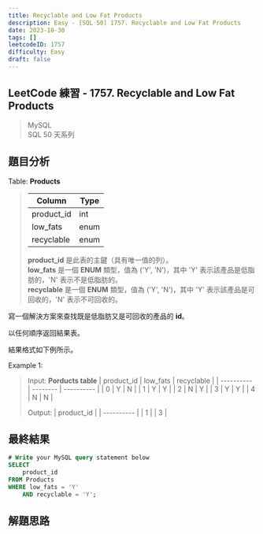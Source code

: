```yaml
---
title: Recyclable and Low Fat Products
description: Easy - [SQL 50] 1757. Recyclable and Low Fat Products
date: 2023-10-30
tags: []
leetcodeID: 1757
difficulty: Easy
draft: false
---
```


## LeetCode 練習 - 1757. Recyclable and Low Fat Products
> MySQL  
> SQL 50 天系列

## 題目分析

Table: **Products**
> | Column | Type |
> | ---------- | ---- |
> | product_id | int  |
> | low_fats   | enum |
> | recyclable | enum |  
> 
> **product_id** 是此表的主鍵（具有唯一值的列）。  
> **low_fats** 是一個 **ENUM** 類型，值為 ('Y', 'N')，其中 'Y' 表示該產品是低脂肪的，'N' 表示不是低脂肪的。  
> **recyclable** 是一個 **ENUM** 類型，值為 ('Y', 'N')，其中 'Y' 表示該產品是可回收的，'N' 表示不可回收的。  

寫一個解決方案來查找既是低脂肪又是可回收的產品的 **id**。  

以任何順序返回結果表。  

結果格式如下例所示。  

Example 1:  
> Input: **Porducts table**
> | product_id | low_fats | recyclable |
> | ---------- | -------- | ---------- |
> | 0          | Y        | N          |
> | 1          | Y        | Y          |
> | 2          | N        | Y          |
> | 3          | Y        | Y          |
> | 4          | N        | N          |  
> 
> Output:
> | product_id |
> | ---------- |
> | 1          |
> | 3          |

## 最終結果

```js:recyclable-and-low-fat-products.sql
# Write your MySQL query statement below
SELECT
    product_id
FROM Products
WHERE low_fats = 'Y'
    AND recyclable = 'Y';
```

## 解題思路